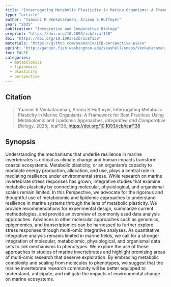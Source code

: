 ```yaml
---
title: "Interrogating Metabolic Plasticity in Marine Organisms: A Framework for Best Practices Using Metabolomic and Lipidomic Approaches"
type: "article"
author: "Yaamini R Venkataraman, Ariana S Huffmyer"
year: "2025"
publication: "Integrative and Comparative Biology"
preprint: "https://doi.org/10.1093/icb/icaf138"
doi: "https://doi.org/10.1093/icb/icaf138"
materials: "https://github.com/yaaminiv/ICB-perspective-piece"
eprint: "http://gannet.fish.washington.edu/seashell/snaps/Venkataraman_Huffmyer2025.pdf"
toc: FALSE
categories:
  - metabolomics
  - lipidomics
  - plasticity
  - perspective
---
```


## Citation

> Yaamini R Venkataraman, Ariana S Huffmyer, Interrogating Metabolic Plasticity in Marine Organisms: A Framework for Best Practices Using Metabolomic and Lipidomic Approaches, *Integrative and Comparative Biology*, 2025;, icaf138, <https://doi.org/10.1093/icb/icaf138>


## Synopsis
Understanding the mechanisms that underlie resilience in marine invertebrates is critical as climate change and human impacts transform coastal ecosystems. Metabolic plasticity, or an organism's capacity to modulate energy production, allocation, and use, plays a central role in mediating resilience under environmental stress. While research on marine invertebrate stress responses has grown, integrative studies that examine metabolic plasticity by connecting molecular, physiological, and organismal scales remain limited. In this Perspective, we advocate for the rigorous and thoughtful use of metabolomic and lipidomic approaches to understand resilience in marine systems through the lens of metabolic plasticity. We provide recommendations for experimental design, summarize current methodologies, and provide an overview of commonly used data analysis approaches. Advances in other molecular approaches such as genomics, epigenomics, and transcriptomics can be harnessed to further explore stress responses through multi-omic integrative analyses. As quantitative integrative analysis remains limited in marine fields, we call for a stronger integration of molecular, metabolomic, physiological, and organismal data sets to link mechanisms to phenotypes. We explore the use of these approaches in studies of marine invertebrates and highlight promising areas of multi-omic research that deserve exploration. By embracing metabolic complexity and scaling from molecules to phenotypes, we suggest that the marine invertebrate research community will be better equipped to understand, anticipate, and mitigate the impacts of environmental change on marine ecosystems.
